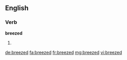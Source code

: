 ==English==

===Verb===
'''breezed'''

# {{past of|breeze}}

[[de:breezed]]
[[fa:breezed]]
[[fr:breezed]]
[[mg:breezed]]
[[vi:breezed]]